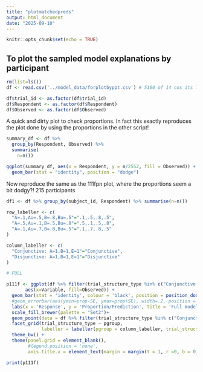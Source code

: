 ```yaml
---
title: "plotmatchedpreds"
output: html_document
date: "2025-09-10"
---
```


```r
knitr::opts_chunk$set(echo = TRUE)
```

## To plot the sampled model explanations by participant

```r
rm(list=ls())
df <- read.csv('../model_data/forplotbyppt.csv') # 5160 of 14 cos its long

df$trial_id <- as.factor(df$trial_id)
df$Respondent <- as.factor(df$Respondent)
df$Observed <- as.factor(df$Observed)


```

A quick and dirty plot to check proportions. In fact this exactly reproduces the plot done by using the proportions in the other script!

```r
summary_df <- df %>%
  group_by(Respondent, Observed) %>%
  summarise(
    n=n())

ggplot(summary_df, aes(x = Respondent, y = n/2552, fill = Observed)) +
  geom_bar(stat = "identity", position = "dodge") 

```

Now reproduce the same as the 111fpn plot, where the proportions seem a bit dodgy?! 215 participants

```r

df1 <- df %>% group_by(subject_id, Respondent) %>% summarise(n=n())
```


```r
row_labeller <- c(
  "A=.1,Au=.5,B=.8,Bu=.5"=".1,.5,.8,.5",
  "A=.5,Au=.1,B=.5,Bu=.8"=".5,.1,.5,.8",
  "A=.1,Au=.7,B=.8,Bu=.5"=".1,.7,.8,.5"
)

column_labeller <- c(
  "Conjunctive: A=1,B=1,E=1"="Conjunctive",
  "Disjunctive: A=1,B=1,E=1"="Disjunctive"
)

# FULL

p111f <- ggplot(df %>% filter(trial_structure_type %in% c("Conjunctive: A=1,B=1,E=1", "Disjunctive: A=1,B=1,E=1")), # There was Actual==T here but see no reason for it
       aes(x=Variable, fill=Observed)) +
  geom_bar(stat = 'identity', colour = 'black', position = position_dodge()) +
  #geom_errorbar(aes(ymin=prop-SE, ymax=prop+SE), width=.2, position = position_dodge(.9)) + 
  labs(x = 'Response', y = 'Proportion/Prediction', title = 'Full model') +
  scale_fill_brewer(palette = "Set2")+
  geom_point(data = df %>% filter(trial_structure_type %in% c("Conjunctive: A=1,B=1,E=1", "Disjunctive: A=1,B=1,E=1")), colour = 'black', size = 3, position = position_dodge(.9)) + # also here ', Actual==T' after D111) 
  facet_grid(trial_structure_type ~ pgroup,
             labeller = labeller(pgroup = column_labeller, trial_structure_type = row_labeller)) +
  theme_bw() +
  theme(panel.grid = element_blank(),
        #legend.position = 'none',
        axis.title.x = element_text(margin = margin(t = 1, r =0, b = 0, l = 0))) 

print(p111f)

```